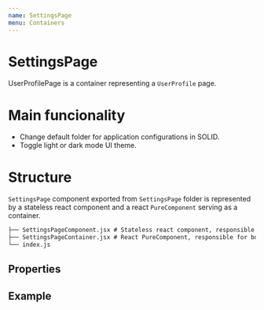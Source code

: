 ```yaml
---
name: SettingsPage
menu: Containers
---
```



# SettingsPage

UserProfilePage is a container representing a `UserProfile` page.

# Main funcionality

- Change default folder for application configurations in SOLID.
- Toggle light or dark mode UI theme.

# Structure

`SettingsPage` component exported from `SettingsPage` folder is represented by a stateless react component and a react `PureComponent` serving as a container.

```.md
├── SettingsPageComponent.jsx # Stateless react component, responsible for ui
├── SettingsPageContainer.jsx # React PureComponent, responsible for both UI and states
└── index.js
```

## Properties

<Props of={SettingsPageComponent} />

## Example

<Playground>
  <SettingsPageComponent
    userProfile={{
      webId: 'your amazing webID',
      name: 'cool name',
      applicationsFolder: 'solid folder url goes here'
    }}
    location={{ pathname: '/' }}
  />
</Playground>
